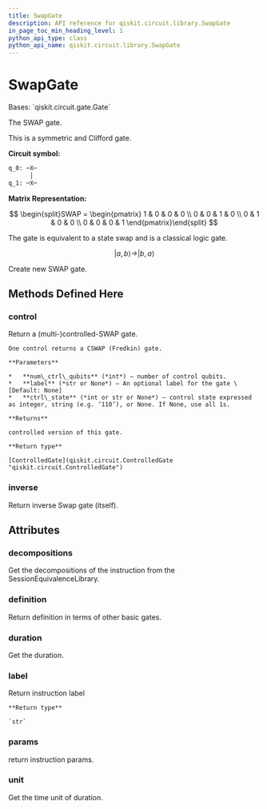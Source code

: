 ```yaml
---
title: SwapGate
description: API reference for qiskit.circuit.library.SwapGate
in_page_toc_min_heading_level: 1
python_api_type: class
python_api_name: qiskit.circuit.library.SwapGate
---
```


# SwapGate

<Class id="qiskit.circuit.library.SwapGate" github="https://github.com/qiskit/qiskit/tree/stable/0.18/qiskit/circuit/library/standard_gates/swap.py" signature="SwapGate(label=None)">
  Bases: `qiskit.circuit.gate.Gate`

  The SWAP gate.

  This is a symmetric and Clifford gate.

  **Circuit symbol:**

  ```python
  q_0: ─X─
        │
  q_1: ─X─
  ```

  **Matrix Representation:**

$$
\begin{split}SWAP =
\begin{pmatrix}
1 & 0 & 0 & 0 \\
0 & 0 & 1 & 0 \\
0 & 1 & 0 & 0 \\
0 & 0 & 0 & 1
\end{pmatrix}\end{split}
$$

  The gate is equivalent to a state swap and is a classical logic gate.

$$
|a, b\rangle \rightarrow |b, a\rangle
$$

  Create new SWAP gate.

  ## Methods Defined Here

  ### control

  <Function id="qiskit.circuit.library.SwapGate.control" name="control" signature="SwapGate.control(num_ctrl_qubits=1, label=None, ctrl_state=None)">
    Return a (multi-)controlled-SWAP gate.

    One control returns a CSWAP (Fredkin) gate.

    **Parameters**

    *   **num\_ctrl\_qubits** (*int*) – number of control qubits.
    *   **label** (*str or None*) – An optional label for the gate \[Default: None]
    *   **ctrl\_state** (*int or str or None*) – control state expressed as integer, string (e.g. ‘110’), or None. If None, use all 1s.

    **Returns**

    controlled version of this gate.

    **Return type**

    [ControlledGate](qiskit.circuit.ControlledGate "qiskit.circuit.ControlledGate")
  </Function>

  ### inverse

  <Function id="qiskit.circuit.library.SwapGate.inverse" name="inverse" signature="SwapGate.inverse()">
    Return inverse Swap gate (itself).
  </Function>

  ## Attributes

  ### decompositions

  <Attribute id="qiskit.circuit.library.SwapGate.decompositions" name="decompositions">
    Get the decompositions of the instruction from the SessionEquivalenceLibrary.
  </Attribute>

  ### definition

  <Attribute id="qiskit.circuit.library.SwapGate.definition" name="definition">
    Return definition in terms of other basic gates.
  </Attribute>

  ### duration

  <Attribute id="qiskit.circuit.library.SwapGate.duration" name="duration">
    Get the duration.
  </Attribute>

  ### label

  <Attribute id="qiskit.circuit.library.SwapGate.label" name="label">
    Return instruction label

    **Return type**

    `str`
  </Attribute>

  ### params

  <Attribute id="qiskit.circuit.library.SwapGate.params" name="params">
    return instruction params.
  </Attribute>

  ### unit

  <Attribute id="qiskit.circuit.library.SwapGate.unit" name="unit">
    Get the time unit of duration.
  </Attribute>
</Class>


